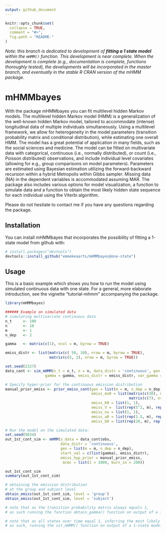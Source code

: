 ```yaml
---
output: github_document
---
```


<!-- README.md is generated from README.Rmd. Please edit that file -->

```r
knitr::opts_chunk$set(
  collapse = TRUE,
  comment = "#>",
  fig.path = "README-"
)
```

*Note: this branch is dedicated to development of __fitting a 1 state model__ within the `mHMM()` function. This development is near complete. When the development is complete (e.g., documentation is complete, functions thoroughly tested), the developments will be incorporated in the master branch, and eventually in the stable R CRAN version of the mHMM package.*

# mHMMbayes

  With the \code{R} package mHMMbayes you can fit multilevel hidden Markov
  models. The multilevel hidden Markov model (HMM) is a generalization of the
  well-known hidden Markov model, tailored to accommodate (intense) longitudinal
  data of multiple individuals simultaneously. Using a multilevel framework, we
  allow for heterogeneity in the model parameters (transition probability matrix
  and conditional distribution), while estimating one overall HMM. The model has
  a great potential of application in  many fields, such as the social sciences
  and medicine. The model can be fitted on multivariate data with categorical,
  continuous (i.e., normally distributed), or count (i.e., Poisson distributed)
  observations, and include individual level covariates (allowing for e.g.,
  group comparisons on model parameters). Parameters are estimated using
  Bayesian estimation utilizing the forward-backward recursion within a hybrid
  Metropolis within Gibbs sampler. Missing data (NA) in the dependent variables
  is accommodated assuming MAR. The package also includes various options for
  model visualization, a function to simulate data and a function to obtain the
  most likely hidden state sequence for each individual using the Viterbi
  algorithm.
  
  Please do not hesitate to contact me if you have any questions regarding the 
  package. 

## Installation

You can install mHMMbayes that incorporates the possibility of fitting a 1-state model from github with:

```r
# install.packages("devtools")
devtools::install_github("emmekeaarts/mHMMbayes@one-state")
```

## Usage
This is a basic example which shows you how to run the model using simulated
continuous data with one state. For a general, more
elaborate introduction, see the vignette “tutorial-mhmm” accompanying
the package.


```r
library(mHMMbayes)

###### Example on simulated data
# simulating multivariate continuous data
n_t     <- 100
n       <- 10
m       <- 1
n_dep   <- 2

gamma   <- matrix(c(1), ncol = m, byrow = TRUE)

emiss_distr <- list(matrix(c( 50, 10), nrow = m, byrow = TRUE),
                    matrix(c(5, 2), nrow = m, byrow = TRUE))

set.seed(2327)
data_cont <- sim_mHMM(n_t = n_t, n = n, data_distr = 'continuous', gen = list(m = m, n_dep = n_dep),
                  gamma = gamma, emiss_distr = emiss_distr, var_gamma = .1, var_emiss = c(5^2, 0.2^2))

# Specify hyper-prior for the continuous emission distribution
manual_prior_emiss <- prior_emiss_cont(gen = list(m = m, n_dep = n_dep),
                                       emiss_mu0 = list(matrix(c(30), nrow = 1),
                                                        matrix(c(7), nrow = 1)),
                                       emiss_K0 = list(1, 1),
                                       emiss_V =  list(rep(5^2, m), rep(0.5^2, m)),
                                       emiss_nu = list(1, 1),
                                       emiss_a0 = list(rep(1.5, m), rep(1, m)),
                                       emiss_b0 = list(rep(20, m), rep(4, m)))

# Run the model on the simulated data:
set.seed(9834)
out_1st_cont_sim <- mHMM(s_data = data_cont$obs,
                         data_distr = 'continuous',
                         gen = list(m = m, n_dep = n_dep),
                         start_val = c(list(gamma), emiss_distr),
                         emiss_hyp_prior = manual_prior_emiss,
                          mcmc = list(J = 1000, burn_in = 200))

out_1st_cont_sim
summary(out_1st_cont_sim)

# obtaining the emission distribution 
# at the group and subject level 
obtain_emiss(out_1st_cont_sim, level = 'group')
obtain_emiss(out_1st_cont_sim, level = 'subject')

# note that as the transition probability matrix always equals 1, 
# as such running the function obtain_gamma() function on output of a 1-state model will not run (and will throw an explanation)

# note that as all states over time equal 1, inferring the most likely state at each point in time is obsolete. 
# as such, running the vit_mHMM() function on output of a 1-state model will not run (and will throw an explanation)
```
